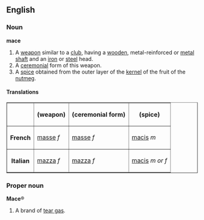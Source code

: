 ==English==
===Noun===
'''mace'''

#A [[weapon]] similar to a [[club]], having a [[wooden]], metal-reinforced or [[metal]] [[shaft]] and an [[iron]] or [[steel]] head. 
#A [[ceremonial]] form of this weapon.
#A [[spice]] obtained from the outer layer of the [[kernel]] of the fruit of the [[nutmeg]].

====Translations====
<table border="1" align="center" cellpadding="5">
<tr><th>        <th> (weapon)   <th> (ceremonial form) <th> (spice) </tr>
<tr><th>French  <td> [[masse]] ''f'' <td> [[masse]] ''f'' <td>[[macis#French|macis]] ''m''</tr>
<tr><th>Italian <td> [[mazza]] ''f'' <td> [[mazza]] ''f'' <td>[[macis#Italian|macis]] ''m or f''</tr>
</table>

===Proper noun===
'''Mace'''&reg;

#A brand of [[tear gas]].